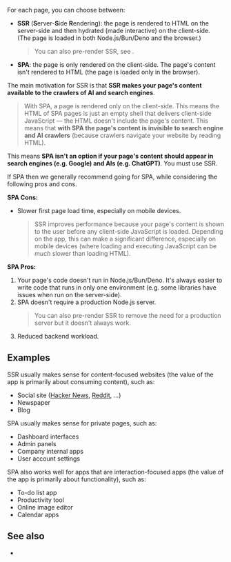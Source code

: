
For each page, you can choose between:
 - **SSR** (**S**erver-**S**ide **R**endering): the page is rendered to HTML on the server-side and then <Link href="/hydration">hydrated</Link> (made interactive) on the client-side. (The page is loaded in both Node.js/Bun/Deno and the browser.)
   > You can also pre-render SSR, see <Link href="/pre-rendering" />.
 - **SPA**: the page is only rendered on the client-side. The page's content isn't rendered to HTML (the page is loaded only in the browser).

The main motivation for SSR is that **SSR makes your page's content available to the crawlers of AI and search engines**.

> With SPA, a page is rendered only on the client-side. This means the HTML of SPA pages is just an empty shell that delivers client-side JavaScript — the HTML doesn't include the page's content. This means that **with SPA the page's content is invisible to search engine and AI crawlers** (because crawlers navigate your website by reading HTML).

This means **SPA isn't an option if your page's content should appear in search engines (e.g. Google) and AIs (e.g. ChatGPT)**. You must use SSR.

If SPA then we generally recommend going for SPA, while considering the following pros and cons.

**SPA Cons:**
- Slower first page load time, especially on mobile devices.
  > SSR improves performance because your page's content is shown to the user before any client-side JavaScript is loaded. Depending on the app, this can make a significant difference, especially on mobile devices (where loading and executing JavaScript can be *much* slower than loading HTML).

**SPA Pros:**
1. Your page's code doesn't run in Node.js/Bun/Deno. It's always easier to write code that runs in only one environment (e.g. some libraries have issues when run on the server-side).
1. SPA doesn't require a production Node.js server.
    > You can also <Link href="/pre-rendering">pre-render</Link> SSR to remove the need for a production server but <Link href="/pre-rendering#should-i-pre-render">it doesn't always work</Link>.
1. Reduced backend workload.


## Examples

SSR usually makes sense for content-focused websites (the value of the app is primarily about consuming content), such as:
- Social site ([Hacker News](https://news.ycombinator.com), [Reddit](https://www.reddit.com), ...)
- Newspaper
- Blog

SPA usually makes sense for private pages, such as:
- Dashboard interfaces
- Admin panels
- Company internal apps
- User account settings

SPA also works well for apps that are interaction-focused apps (the value of the app is primarily about functionality), such as:
- To-do list app
- Productivity tool
- Online image editor
- Calendar apps


## See also

- <Link href="/pre-rendering" />
